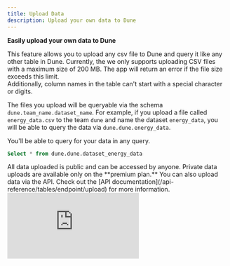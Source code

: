 ```yaml
---
title: Upload Data
description: Upload your own data to Dune
---
```


**Easily upload your own data to Dune**

This feature allows you to upload any csv file to Dune and query it like any other table in Dune. Currently, the we only supports uploading CSV files with a maximum size of 200 MB. The app will return an error if the file size exceeds this limit.   
Additionally, column names in the table can't start with a special character or digits.

The files you upload will be queryable via the schema ``dune.team_name.dataset_name``. For example, if you upload a file called ``energy_data.csv`` to the team ``dune`` and name the dataset ``energy_data``, you will be able to query the data via ``dune.dune.energy_data``.

You'll be able to query for your data in any query.

```sql
Select * from dune.dune.dataset_energy_data
```

<Note>
    All data uploaded is public and can be accessed by anyone.   
    Private data uploads are available only on the **premium plan.**
</Note>

<Tip>
    You can also upload data via the API. Check out the [API documentation](/api-reference/tables/endpoint/upload) for more information.
</Tip>


<div
  style={{
    position: "relative",
    paddingBottom: "calc(54.166666666666664% + 41px)",
    height: 0,
    width: "100%"
  }}
>
  <iframe
    src="https://demo.arcade.software/ZfmeSKYxCY7cTfcv6cDW?embed"
    frameBorder={0}
    loading="lazy"
    webkitallowfullscreen=""
    mozallowfullscreen=""
    allowFullScreen=""
    style={{
      position: "absolute",
      top: 0,
      left: 0,
      width: "100%",
      height: "100%",
      colorScheme: "light"
    }}
    title="Dashboards"
  />
</div>

1. Click on the "Upload Data" button in the menu of the Dune UI.
2. Select the csv file you want to upload.
3. Name your table and add a description.
4. Click on save to finish the upload.


## Querying for the data in Dune

Once the data has been uploaded, you can explore it in the my data section in the data explorer: 

![upload data](web-app/images/upload_data.gif)

You can query for your data in any query.

```sql
Select * from dune.dune.dataset_energy_data
```

To check whether the datatypes are correctly inferred, you can check the table details in the [data explorer](/web-app/query-editor/data-explorer).

## Updating data

Currently there is no way to update the data of an already existing .csv file.

However, you can use the "query a query" feature to query multiple .csv files at once.

For example:

```sql
--query_2441513

Select * from dune.dune.dataset_energy_data_1

UNION ALL

Select * from dune.dune.dataset_energy_data_2

-- add more as it becomes relevant
```

In your main query, you could then simply refer to this query.

```sql
Select * from ethereum.transactions t
left join query_2441513 q on q.address = t."from"
```

## Private data

If you don't want to share your data with the world, you can also upload private data. Private data is only visible to you and your team members.

To upload private data, **you need to be on the premium plan**. If you are on the premium plan, you can upload private data by toggling the "make table private" switch in the upload data modal.

You can also change the privacy settings of a dataset after it has been uploaded. To do so, go to settings -> data page and click on the three dots next to the dataset you want to change the privacy settings for. Then click on "make table private" to make the table private or "make table public" to make it public. 

## Deleting data

You can delete your data via your settings page.

<div
  style={{
    position: "relative",
    paddingBottom: "calc(61.25000000000001% + 41px)",
    height: 0,
    width: "100%"
  }}
>
  <iframe
    src="https://demo.arcade.software/mr3mDEQl0qQi9e1H4HZB?embed"
    frameBorder={0}
    loading="lazy"
    webkitallowfullscreen=""
    mozallowfullscreen=""
    allowFullScreen=""
    style={{
      position: "absolute",
      top: 0,
      left: 0,
      width: "100%",
      height: "100%",
      colorScheme: "light"
    }}
    title="Teams > Dune"
  />
</div>

1. Click on the "settings" button in the menu of the Dune UI.
2. Click on "data".
3. Find the dataset you want to delete.
4. Click on the three dots to open the options for the dataset.
5. Click on "delete dataset".
6. confirm the deletion.
7. The dataset is now deleted.


## Large Amounts of Data

If you want to share valuable off-chain data on Dune with your community, we are happy to discuss custom arrangements. Please reach indicate your interest via this [form](https://bit.ly/dune-data-integration).

This is only applicable for datasets with positive externalities for the Dune community. Examples include:

- [Farcaster](/data-tables/community/farcaster/)
- [Reservoir](/data-tables/community/reservoir/)
- [Flashbots](/data-tables/community/flashbots/)



